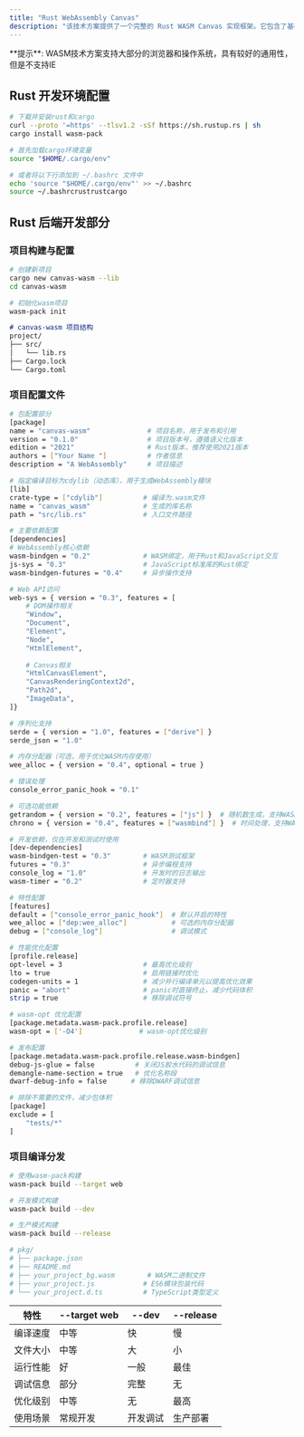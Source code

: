 ```yaml
---
title: "Rust WebAssembly Canvas"
description: "该技术方案提供了一个完整的 Rust WASM Canvas 实现框架。它包含了基础功能实现、性能优化、错误处理等关键部分。"
---
```


<Info>
  **提示**: WASM技术方案支持大部分的浏览器和操作系统，具有较好的通用性，但是不支持IE
</Info>

## Rust 开发环境配置

```bash
# 下载并安装rust和cargo
curl --proto '=https' --tlsv1.2 -sSf https://sh.rustup.rs | sh
cargo install wasm-pack

# 首先加载cargo环境变量
source "$HOME/.cargo/env"

# 或者将以下行添加到 ~/.bashrc 文件中
echo 'source "$HOME/.cargo/env"' >> ~/.bashrc
source ~/.bashrcrustrustcargo
```

## Rust 后端开发部分

### 项目构建与配置

```bash
# 创建新项目
cargo new canvas-wasm --lib
cd canvas-wasm

# 初始化wasm项目
wasm-pack init
```

```markdown
# canvas-wasm 项目结构
project/
├── src/
│   └── lib.rs
├── Cargo.lock
└── Cargo.toml
```

### 项目配置文件

```bash
# 包配置部分
[package]
name = "canvas-wasm"              # 项目名称，用于发布和引用
version = "0.1.0"                 # 项目版本号，遵循语义化版本
edition = "2021"                  # Rust版本，推荐使用2021版本
authors = ["Your Name "]          # 作者信息
description = "A WebAssembly"     # 项目描述

# 指定编译目标为cdylib（动态库），用于生成WebAssembly模块
[lib]
crate-type = ["cdylib"]          # 编译为.wasm文件
name = "canvas_wasm"             # 生成的库名称
path = "src/lib.rs"              # 入口文件路径

# 主要依赖配置
[dependencies]
# WebAssembly核心依赖
wasm-bindgen = "0.2"             # WASM绑定，用于Rust和JavaScript交互
js-sys = "0.3"                   # JavaScript标准库的Rust绑定
wasm-bindgen-futures = "0.4"     # 异步操作支持

# Web API访问
web-sys = { version = "0.3", features = [
    # DOM操作相关
    "Window",
    "Document",
    "Element",
    "Node",
    "HtmlElement",
    
    # Canvas相关
    "HtmlCanvasElement",
    "CanvasRenderingContext2d",
    "Path2d",
    "ImageData",
]}

# 序列化支持
serde = { version = "1.0", features = ["derive"] } 
serde_json = "1.0"               

# 内存分配器（可选，用于优化WASM内存使用）
wee_alloc = { version = "0.4", optional = true } 

# 错误处理
console_error_panic_hook = "0.1" 

# 可选功能依赖
getrandom = { version = "0.2", features = ["js"] }  # 随机数生成，支持WASM
chrono = { version = "0.4", features = ["wasmbind"] }  # 时间处理，支持WASM

# 开发依赖，仅在开发和测试时使用
[dev-dependencies]
wasm-bindgen-test = "0.3"        # WASM测试框架
futures = "0.3"                  # 异步编程支持
console_log = "1.0"              # 开发时的日志输出
wasm-timer = "0.2"               # 定时器支持

# 特性配置
[features]
default = ["console_error_panic_hook"]  # 默认开启的特性
wee_alloc = ["dep:wee_alloc"]           # 可选的内存分配器
debug = ["console_log"]                 # 调试模式

# 性能优化配置
[profile.release]
opt-level = 3                    # 最高优化级别
lto = true                       # 启用链接时优化
codegen-units = 1                # 减少并行编译单元以提高优化效果
panic = "abort"                  # panic时直接终止，减少代码体积
strip = true                     # 移除调试符号

# wasm-opt 优化配置
[package.metadata.wasm-pack.profile.release]
wasm-opt = ['-O4']              # wasm-opt优化级别

# 发布配置
[package.metadata.wasm-pack.profile.release.wasm-bindgen]
debug-js-glue = false          # 关闭JS胶水代码的调试信息
demangle-name-section = true   # 优化名称段
dwarf-debug-info = false      # 移除DWARF调试信息

# 排除不需要的文件，减少包体积
[package]
exclude = [
    "tests/*"
]
```

### 项目编译分发

```bash
# 使用wasm-pack构建
wasm-pack build --target web

# 开发模式构建
wasm-pack build --dev

# 生产模式构建
wasm-pack build --release

# pkg/
# ├── package.json
# ├── README.md
# ├── your_project_bg.wasm        # WASM二进制文件
# ├── your_project.js            # ES6模块包装代码
# └── your_project.d.ts          # TypeScript类型定义
```

| 特性 | --target web | --dev | --release |
|------|-------------|-------|-----------|
| 编译速度 | 中等 | 快 | 慢 |
| 文件大小 | 中等 | 大 | 小 |
| 运行性能 | 好 | 一般 | 最佳 |
| 调试信息 | 部分 | 完整 | 无 |
| 优化级别 | 中等 | 无 | 最高 |
| 使用场景 | 常规开发 | 开发调试 | 生产部署 |